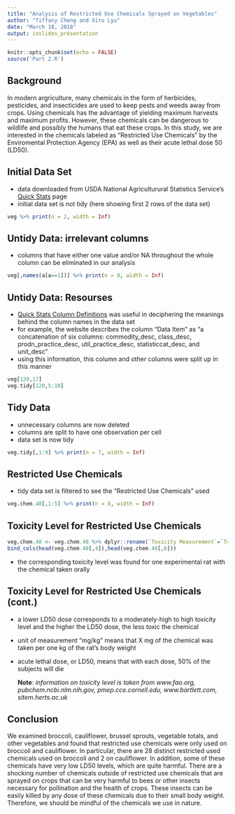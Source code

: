 ```yaml
---
title: "Analysis of Restricted Use Chemicals Sprayed on Vegetables"
author: "Tiffany Cheng and Xiru Lyu"
date: "March 18, 2018"
output: ioslides_presentation
---
```


```r
knitr::opts_chunk$set(echo = FALSE)
source('Part 2.R')
```

## Background {.smaller}
In modern argriculture, many chemicals in the form of herbicides, pesticides, and insecticides are used to keep pests and weeds away from crops. Using chemicals has the advantage of yielding maximum harvests and maximum profits. However, these chemicals can be dangerous to wildlife and possibly the humans that eat these crops. In this study, we are interested in the chemicals labeled as "Restricted Use Chemicals" by the Enviromental Protection Agency (EPA) as well as their acute lethal dose 50 (LD50).

## Initial Data Set {.smaller}
- data downloaded from USDA National Agriculturural Statistics Service's [Quick Stats](https://quickstats.nass.usda.gov/) page
- initial data set is not tidy (here showing first 2 rows of the data set)
```r
veg %>% print(n = 2, width = Inf)
```

## Untidy Data: irrelevant columns {.smaller}
- columns that have either one value and/or NA throughout the whole column can be eliminated in our analysis
```r
veg[,names(a[a==1])] %>% print(n = 8, width = Inf)
```

## Untidy Data: Resourses {.smaller}
- [Quick Stats Column Definitions](https://quickstats.nass.usda.gov/param_define) was useful in deciphering the meanings behind the column names in the data set
- for example, the website describes the column "Data Item" as "a concatenation of six columns: commodity_desc, class_desc, prodn_practice_desc, util_practice_desc, statisticcat_desc, and unit_desc"
- using this information, this column and other columns were split up in this manner
```r
veg[120,17]
veg.tidy[120,5:10]
```

## Tidy Data {.smaller}
- unnecessary columns are now deleted
- columns are split to have one observation per cell
- data set is now tidy
```r
veg.tidy[,1:9] %>% print(n = 7, width = Inf)
```

## Restricted Use Chemicals {.smaller}
- tidy data set is filtered to see the "Restricted Use Chemicals" used
```r
veg.chem.48[,1:5] %>% print(n = 8, width = Inf)
```

## Toxicity Level for Restricted Use Chemicals
```r
veg.chem.48 <- veg.chem.48 %>% dplyr::rename(`Toxicity Measurement`=`Toxicity Measurements (oral, for an experimental rat)`)
bind_cols(head(veg.chem.48[,4]),head(veg.chem.48[,6]))
```
- the corresponding toxicity level was found for one experimental rat with the chemical taken orally

## Toxicity Level for Restricted Use Chemicals (cont.) 

- a lower LD50 dose corresponds to a moderately-high to high toxicity level and the higher the LD50 dose, the less toxic the chemical
- unit of measurement "mg/kg" means that X mg of the chemical was taken per one kg of the rat's body weight
- acute lethal dose, or LD50, means that with each dose, 50% of the subjects will die

    **Note**: 
*information on toxicity level is taken from www.fao.org, pubchem.ncbi.nlm.nih.gov, pmep.cce.cornell.edu, www.bartlett.com, sitem.herts.ac.uk*

## Conclusion {.smaller}
We examined broccoli, cauliflower, brussel sprouts, vegetable totals, and other vegetables and found that restricted use chemicals were only used on broccoli and cauliflower. In particular, there are 28 distinct restricted used chemicals used on broccoli and 2 on cauliflower. In addition, some of these chemicals have very low LD50 levels, which are quite harmful. There are a shocking number of chemicals outside of restricted use chemicals that are sprayed on crops that can be very harmful to bees or other insects necessary for pollination and the health of crops. These insects can be easily killed by any dose of these chemicals due to their small body weight. Therefore, we should be mindful of the chemicals we use in nature.
